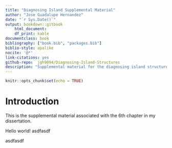 ---
title: "Diagnosing Island Supplemental Material"
author: "Jose Guadalupe Hernandez"
date: "`r Sys.Date()`"
output: bookdown::gitbook
    html_document:
    df_print: kable
documentclass: book
bibliography: ["book.bib", "packages.bib"]
biblio-style: apalike
nocite: '@*'
link-citations: yes
github-repo:  jgh9094/Diagnosing-Island-Structures
description: "Supplemental material for the diagnosing island structures with diagnostics."
---

```{r idx-init, include=FALSE}
knitr::opts_chunk$set(echo = TRUE)
```

# Introduction

This is the supplemental material associated with the 6th chapter in my dissertation.

Hello world! asdfasdf

asdfasdf